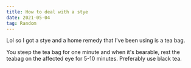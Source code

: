```yaml
---
title: How to deal with a stye
date: 2021-05-04
tag: Random
---
```


<Callout
  type="warning"
  description="Not a doctor and this is not medical advice"
/>

Lol so I got a stye and a home remedy that I've been using is a tea bag.

You steep the tea bag for one minute and when it's bearable, rest the teabag on
the affected eye for 5-10 minutes. Preferably use black tea.
